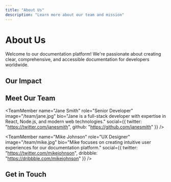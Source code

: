 ```yaml
---
title: "About Us"
description: "Learn more about our team and mission"
---
```



# About Us

Welcome to our documentation platform! We're passionate about creating clear, comprehensive, and accessible documentation for developers worldwide.

## Our Impact

<div className="grid grid-cols-1 md:grid-cols-3 gap-6 my-8">
  <StatsCard number="10,000+" label="Developers Helped" />
  <StatsCard number="500+" label="Tutorials Published" />
  <StatsCard number="50+" label="Open Source Projects" />
</div>

## Meet Our Team

<div className="grid grid-cols-1 md:grid-cols-2 lg:grid-cols-3 gap-6 my-8">
  <TeamMember 
    name="John Doe"
    role="Lead Technical Writer"
    image="/team/john.jpg"
    bio="John has over 8 years of experience in technical writing and developer advocacy."
    social={{
      twitter: "https://twitter.com/johndoe",
      github: "https://github.com/johndoe",
      linkedin: "https://linkedin.com/in/johndoe"
    }}
  />
  
  <TeamMember 
    name="Jane Smith"
    role="Senior Developer"
    image="/team/jane.jpg"
    bio="Jane is a full-stack developer with expertise in React, Node.js, and modern web technologies."
    social={{
      twitter: "https://twitter.com/janesmith",
      github: "https://github.com/janesmith"
    }}
  />
  
  <TeamMember 
    name="Mike Johnson"
    role="UX Designer"
    image="/team/mike.jpg"
    bio="Mike focuses on creating intuitive user experiences for our documentation platform."
    social={{
      twitter: "https://twitter.com/mikejohnson",
      dribbble: "https://dribbble.com/mikejohnson"
    }}
  />
</div>

## Get in Touch

<ContactCard />